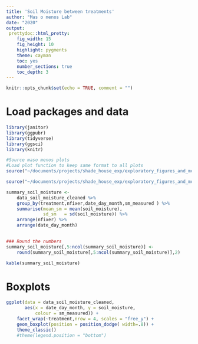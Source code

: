 ```yaml
---
title: 'Soil Moisture between treatments'
author: "Mas o menos Lab"
date: "2020"
output: 
 prettydoc::html_pretty:
    fig_width: 15
    fig_height: 10
    highlight: pygments
    theme: cayman   
    toc: yes
    number_sections: true
    toc_depth: 3
---
```



```r
knitr::opts_chunk$set(echo = TRUE, comment = "")
```

# Load packages and data
```r
library(janitor)
library(ggpubr)
library(tidyverse)
library(ggsci)
library(knitr)
```


```r
#Source maso menos plots
#Load plot function to keep same format to all plots
source("~/documents/projects/shade_house_exp/exploratory_figures_and_models/codes/masomenos_plot.R")

source("~/documents/projects/shade_house_exp/exploratory_figures_and_models/codes/cleaned_data_soil_moisture.R")
```

```r

summary_soil_moisture <-  
	data_soil_moisture_cleaned %>% 
	group_by(treatment,nfixer,date_day_month,sm_measured ) %>% 
	summarise(mean_sm = mean(soil_moisture),
			  sd_sm   = sd(soil_moisture)) %>% 
	arrange(nfixer) %>% 
	arrange(date_day_month) 
	

### Round the numbers
summary_soil_moisture[,5:ncol(summary_soil_moisture)] <-
	round(summary_soil_moisture[,5:ncol(summary_soil_moisture)],2) 

kable(summary_soil_moisture)
```


# Boxplots


```r

ggplot(data = data_soil_moisture_cleaned,
	   aes(x = date_day_month, y = soil_moisture,  
	   	   colour = sm_measured)) +
	facet_wrap(~treatment,nrow = 4, scales = "free_y") +
	geom_boxplot(position = position_dodge( width=.8)) +
	theme_classic()
	#theme(legend.position = "bottom")

```




















